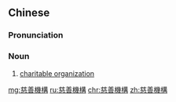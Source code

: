 ==Chinese==
{{zh-forms|s=慈善机构|type=22}}

===Pronunciation===
{{zh-pron
|m=císhàn jīgòu
|c=ci4 sin6 gei1 kau3,ci4 sin6 gei1 gau3
|cat=n
}}

===Noun===
{{zh-noun}}

# [[charitable organization]]

[[mg:慈善機構]]
[[ru:慈善機構]]
[[chr:慈善機構]]
[[zh:慈善機構]]